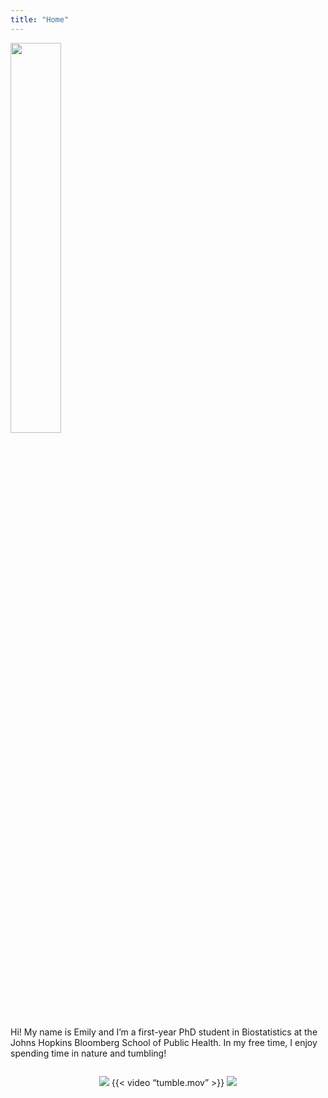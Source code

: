 ```yaml
---
title: "Home"
---
```


![](Potts_Hopkins_headshot.JPG){width="40%"}

Hi! My name is Emily and I'm a first-year PhD student in Biostatistics at the Johns Hopkins Bloomberg School of Public Health. In my free time, I enjoy spending time in nature and tumbling!

::: {layout-nrow=1 layout-ncol=3 style="display: flex; justify-content: space-around; align-items: center;"}
![](nature.HEIC)
{{< video "tumble.mov" >}}
![](dog.JPG)

:::
